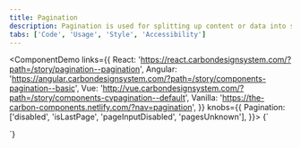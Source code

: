 ```yaml
---
title: Pagination
description: Pagination is used for splitting up content or data into several pages, with a control for navigating to the next or previous page.
tabs: ['Code', 'Usage', 'Style', 'Accessibility']
---
```


<ComponentDemo
  links={{
    React:
      'https://react.carbondesignsystem.com/?path=/story/pagination--pagination',
    Angular:
      'https://angular.carbondesignsystem.com/?path=/story/components-pagination--basic',
    Vue:
      'http://vue.carbondesignsystem.com/?path=/story/components-cvpagination--default',
    Vanilla: 'https://the-carbon-components.netlify.com/?nav=pagination',
  }}
  knobs={{
    Pagination: ['disabled', 'isLastPage', 'pageInputDisabled', 'pagesUnknown'],
  }}>
  {`
  <div style={{width: '800px'}}>
    <Pagination
      backwardText="Previous page"
      forwardText="Next page"
      itemsPerPageText="Items per page:"
      page={1}
      pageNumberText="Page Number"
      pageSize={10}
      pageSizes={[
        10,
        20,
        30,
        40,
        50
      ]}
      totalItems={103}
    />
  </div>
  `}
</ComponentDemo>
